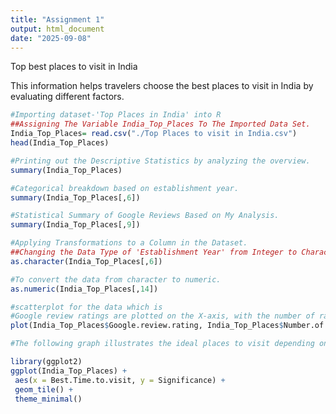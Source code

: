 ---
title: "Assignment 1"
output: html_document
date: "2025-09-08"
---

Top best places to visit in India

This information helps travelers choose the best places to visit in India by evaluating different factors.
```{r}
#Importing dataset-'Top Places in India' into R
##Assigning The Variable India_Top_Places To The Imported Data Set.
India_Top_Places= read.csv("./Top Places to visit in India.csv")
head(India_Top_Places)
```

```{r}
#Printing out the Descriptive Statistics by analyzing the overview.
summary(India_Top_Places)
```


```{r}
#Categorical breakdown based on establishment year.
summary(India_Top_Places[,6])
```


```{r}
#Statistical Summary of Google Reviews Based on My Analysis.
summary(India_Top_Places[,9])
```


```{r}
#Applying Transformations to a Column in the Dataset.
##Changing the Data Type of 'Establishment Year' from Integer to Character.
as.character(India_Top_Places[,6])
```


```{r}
#To convert the data from character to numeric.
as.numeric(India_Top_Places[,14])
```


```{r}
#scatterplot for the data which is
#Google review ratings are plotted on the X-axis, with the number of raters (in lakhs) shown on the Y-axis.
plot(India_Top_Places$Google.review.rating, India_Top_Places$Number.of.google.review.in.lakhs)
```


```{r}
#The following graph illustrates the ideal places to visit depending on the time of day

library(ggplot2)
ggplot(India_Top_Places) +
 aes(x = Best.Time.to.visit, y = Significance) +
 geom_tile() +
 theme_minimal()
```

